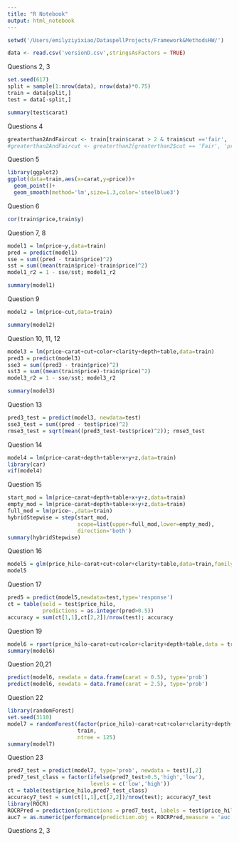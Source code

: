 ```yaml
---
title: "R Notebook"
output: html_notebook
---
```



```r
setwd('/Users/emilyziyixiao/DataspellProjects/Framework&MethodsHW/')

data <- read.csv('versionD.csv',stringsAsFactors = TRUE)
```

Questions 2, 3
```r
set.seed(617)
split = sample(1:nrow(data), nrow(data)*0.75)
train = data[split,]
test = data[-split,]

summary(test$carat)
```

Questions 4
```r
greaterthan2AndFaircut <- train[train$carat > 2 & train$cut =='fair', 'price']
#greaterthan2AndFaircut <- greaterthan2[greaterthan2$cut == 'Fair', 'price']
```

Question 5
```r
library(ggplot2)
ggplot(data=train,aes(x=carat,y=price))+
  geom_point()+
  geom_smooth(method='lm',size=1.3,color='steelblue3')
```

Question 6
```r
cor(train$price,train$y)
```
Question 7, 8
```r
model1 = lm(price~y,data=train)
pred = predict(model1)
sse = sum((pred - train$price)^2)
sst = sum((mean(train$price)-train$price)^2)
model1_r2 = 1 - sse/sst; model1_r2

summary(model1)
```
Question 9
```r
model2 = lm(price~cut,data=train)

summary(model2)
```
Question 10, 11, 12
```r
model3 = lm(price~carat+cut+color+clarity+depth+table,data=train)
pred3 = predict(model3)
sse3 = sum((pred3 - train$price)^2)
sst3 = sum((mean(train$price)-train$price)^2)
model3_r2 = 1 - sse/sst; model3_r2

summary(model3)
```
Question 13
```r
pred3_test = predict(model3, newdata=test)
sse3_test = sum((pred - test$price)^2)
rmse3_test = sqrt(mean((pred3_test-test$price)^2)); rmse3_test

```
Question 14
```r
model4 = lm(price~carat+depth+table+x+y+z,data=train)
library(car)
vif(model4)

```
Question 15
```r
start_mod = lm(price~carat+depth+table+x+y+z,data=train)
empty_mod = lm(price~carat+depth+table+x+y+z,data=train)
full_mod = lm(price~.,data=train)
hybridStepwise = step(start_mod,
                      scope=list(upper=full_mod,lower=empty_mod),
                      direction='both')
summary(hybridStepwise)
```
Question 16
```r
model5 = glm(price_hilo~carat+cut+color+clarity+table,data=train,family='binomial')
model5
```
Question 17
```r
pred5 = predict(model5,newdata=test,type='response')
ct = table(sold = test$price_hilo,
           predictions = as.integer(pred>0.5))
accuracy = sum(ct[1,1],ct[2,2])/nrow(test); accuracy

```
Question 19
```r
model6 = rpart(price_hilo~carat+cut+color+clarity+depth+table,data = train, method = 'class')
summary(model6)
```
Question 20,21
```r
predict(model6, newdata = data.frame(carat = 0.5), type='prob')
predict(model6, newdata = data.frame(carat = 2.5), type='prob')

```
Question 22
```r
library(randomForest)
set.seed(3110)
model7 = randomForest(factor(price_hilo)~carat+cut+color+clarity+depth+table,
                      train,
                      ntree = 125)
summary(model7)
```
Question 23
```r
pred7_test = predict(model7, type='prob', newdata = test)[,2]
pred7_test_class = factor(ifelse(pred7_test>0.5,'high','low'),
                          levels = c('low','high'))
ct = table(test$price_hilo,pred7_test_class)
accuracy7_test = sum(ct[1,1],ct[2,2])/nrow(test); accuracy7_test
library(ROCR)
ROCRPred = prediction(predictions = pred7_test, labels = test$price_hilo)
auc7 = as.numeric(performance(prediction.obj = ROCRPred,measure = 'auc')@y.values); auc7
```
Questions 2, 3
